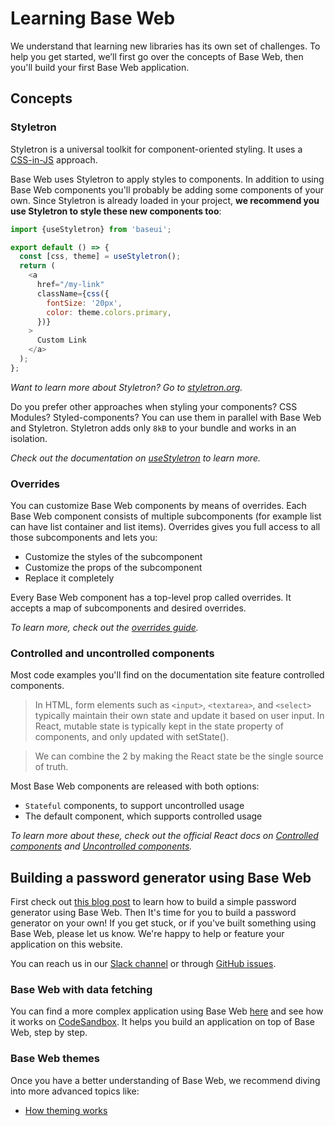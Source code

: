 <!--
Copyright (c) 2018-2020 Uber Technologies, Inc.

This source code is licensed under the MIT license found in the
LICENSE file in the root directory of this source tree.
-->



# Learning Base Web

We understand that learning new libraries has its own set of challenges. To help you get started, we’ll first go over the concepts of Base Web,
then you'll build your first Base Web application.

## Concepts

### Styletron

Styletron is a universal toolkit for component-oriented styling. It uses a [CSS-in-JS](https://github.com/tuchk4/awesome-css-in-js/) approach.

Base Web uses Styletron to apply styles to components. In addition to using Base Web components you'll probably be adding some components of your own. Since Styletron is
already loaded in your project, **we recommend you use Styletron to style these new components too**:

```js
import {useStyletron} from 'baseui';

export default () => {
  const [css, theme] = useStyletron();
  return (
    <a
      href="/my-link"
      className={css({
        fontSize: '20px',
        color: theme.colors.primary,
      })}
    >
      Custom Link
    </a>
  );
};
```

_Want to learn more about Styletron? Go to [styletron.org](https://www.styletron.org)._

Do you prefer other approaches when styling your components? CSS Modules? Styled-components?
You can use them in parallel with Base Web and Styletron. Styletron adds only `8kB` to your bundle
and works in an isolation.

_Check out the documentation on [useStyletron](/components/use-styletron/) to learn more._

### Overrides

You can customize Base Web components by means of overrides. Each Base Web component consists of multiple subcomponents (for example list can have list container and list items). Overrides gives you full access to all those subcomponents and lets you:

- Customize the styles of the subcomponent
- Customize the props of the subcomponent
- Replace it completely

Every Base Web component has a top-level prop called overrides. It accepts a map of subcomponents
and desired overrides.

_To learn more, check out the [overrides guide](/guides/understanding-overrides/)._

### Controlled and uncontrolled components

Most code examples you'll find on the documentation site feature controlled components.

> In HTML, form elements such as `<input>`, `<textarea>`, and `<select>` typically maintain their own
> state and update it based on user input. In React, mutable state is typically
> kept in the state property of components, and only updated with setState().

> We can combine the 2 by making the React state be the single source of truth.

Most Base Web components are released with both options:

- `Stateful` components, to support uncontrolled usage
- The default component, which supports controlled usage

_To learn more about these, check out the official React docs on
[Controlled components](https://reactjs.org/docs/forms.html#controlled-components)
and [Uncontrolled components](https://reactjs.org/docs/uncontrolled-components.html)._

## Building a password generator using Base Web

First check out [this blog post](/blog/getting-started-with-base-web/)
to learn how to build a simple password generator using Base Web.
Then It's time for you to build a password generator on your own! If you get stuck, or if you've built something using Base Web,
please let us know. We're happy to help or feature your application on this website.

You can reach us in our [Slack channel](https://join.slack.com/t/baseui/shared_invite/zt-5f1s4d10-1D2uywAECAG50m64PTH9cw)
or through [GitHub issues](https://github.com/uber/baseweb/issues).

### Base Web with data fetching

You can find a more complex application using Base Web [here](https://github.com/tajo/fusion-baseui) and see how it works on [CodeSandbox](https://codesandbox.io/s/strange-shadow-0lhyw). It helps you build an application
on top of Base Web, step by step.

### Base Web themes

Once you have a better understanding of Base Web, we recommend diving into more advanced topics like:

- [How theming works](/guides/theming)
